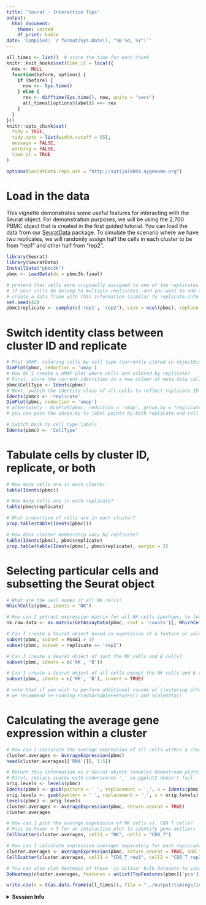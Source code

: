```yaml
---
title: "Seurat - Interaction Tips"
output:
  html_document:
    theme: united
    df_print: kable
date: 'Compiled: `r format(Sys.Date(), "%B %d, %Y")`'
---
```


```r
all_times <- list()  # store the time for each chunk
knitr::knit_hooks$set(time_it = local({
  now <- NULL
  function(before, options) {
    if (before) {
      now <<- Sys.time()
    } else {
      res <- difftime(Sys.time(), now, units = "secs")
      all_times[[options$label]] <<- res
    }
  }
}))
knitr::opts_chunk$set(
  tidy = TRUE,
  tidy.opts = list(width.cutoff = 95),
  message = FALSE,
  warning = FALSE,
  time_it = TRUE
)
```

```r
options(SeuratData.repo.use = "http://satijalab04.nygenome.org")
```

# Load in the data

This vignette demonstrates some useful features for interacting with the Seurat object. For demonstration purposes, we will be using the 2,700 PBMC object that is created in the first guided tutorial. You can load the data from our [SeuratData](https://github.com/satijalab/seurat-data) package. To simulate the scenario where we have two replicates, we will randomly assign half the cells in each cluster to be from "rep1" and other half from "rep2".

```r
library(Seurat)
library(SeuratData)
InstallData("pbmc3k")
pbmc <- LoadData(ds = pbmc3k.final)

# pretend that cells were originally assigned to one of two replicates (we assign randomly here)
# if your cells do belong to multiple replicates, and you want to add this info to the Seurat object
# create a data frame with this information (similar to replicate.info below)
set.seed(42)
pbmc$replicate <- sample(c('rep1', 'rep2'), size = ncol(pbmc), replace = TRUE)
```

# Switch identity class between cluster ID and replicate

```r
# Plot UMAP, coloring cells by cell type (currently stored in object@ident)
DimPlot(pbmc, reduction = 'umap')
# How do I create a UMAP plot where cells are colored by replicate?
# First, store the current identities in a new column of meta.data called CellType
pbmc$CellType <- Idents(pbmc)
# Next, switch the identity class of all cells to reflect replicate ID
Idents(pbmc) <- 'replicate'
DimPlot(pbmc, reduction = 'umap')
# alternately : DimPlot(pbmc, reduction = 'umap', group.by = "replicate")
# you can pass the shape.by to label points by both replicate and cell type

# Switch back to cell type labels
Idents(pbmc) <- 'CellType'
```

# Tabulate cells by cluster ID, replicate, or both

```r
# How many cells are in each cluster
table(Idents(pbmc))

# How many cells are in each replicate?
table(pbmc$replicate)

# What proportion of cells are in each cluster?
prop.table(table(Idents(pbmc)))

# How does cluster membership vary by replicate?
table(Idents(pbmc), pbmc$replicate)
prop.table(table(Idents(pbmc), pbmc$replicate), margin = 2)
```

# Selecting particular cells and subsetting the Seurat object

```r
# What are the cell names of all NK cells?
WhichCells(pbmc, idents = "NK")

# How can I extract expression matrix for all NK cells (perhaps, to load into another package)
nk.raw.data <- as.matrix(GetAssayData(pbmc, slot = 'counts')[, WhichCells(pbmc, ident = "NK")])

# Can I create a Seurat object based on expression of a feature or value in object metadata?
subset(pbmc, subset = MS4A1 > 1)
subset(pbmc, subset = replicate == 'rep2')

# Can I create a Seurat object of just the NK cells and B cells?
subset(pbmc, idents = c('NK', 'B'))

# Can I create a Seurat object of all cells except the NK cells and B cells?
subset(pbmc, idents = c('NK', 'B'), invert = TRUE)

# note that if you wish to perform additional rounds of clustering after subsetting
# we recommend re-running FindVariableFeatures() and ScaleData()
```

# Calculating the average gene expression within a cluster

```r
# How can I calculate the average expression of all cells within a cluster?
cluster.averages <- AverageExpression(pbmc)
head(cluster.averages[['RNA']][, 1:5])

# Return this information as a Seurat object (enables downstream plotting and analysis)
# First, replace spaces with underscores '_' so ggplot2 doesn't fail
orig.levels <- levels(pbmc)
Idents(pbmc) <- gsub(pattern = ' ', replacement = '_', x = Idents(pbmc))
orig.levels <- gsub(pattern = ' ', replacement = '_', x = orig.levels)
levels(pbmc) <- orig.levels
cluster.averages <- AverageExpression(pbmc, return.seurat = TRUE)
cluster.averages

# How can I plot the average expression of NK cells vs. CD8 T cells?
# Pass do.hover = T for an interactive plot to identify gene outliers
CellScatter(cluster.averages, cell1 = "NK", cell2 = "CD8_T")

# How can I calculate expression averages separately for each replicate?
cluster.averages <- AverageExpression(pbmc, return.seurat = TRUE, add.ident = "replicate")
CellScatter(cluster.averages, cell1 = "CD8_T_rep1", cell2 = "CD8_T_rep2")

# You can also plot heatmaps of these 'in silico' bulk datasets to visualize agreement between replicates
DoHeatmap(cluster.averages, features = unlist(TopFeatures(pbmc[['pca']], balanced = TRUE)), size = 3, draw.lines = FALSE)
```

```r
write.csv(x = t(as.data.frame(all_times)), file = "../output/timings/interaction_vignette_times.csv")
```

<details>
  <summary>**Session Info**</summary>
```r
sessionInfo()
```
</details>
